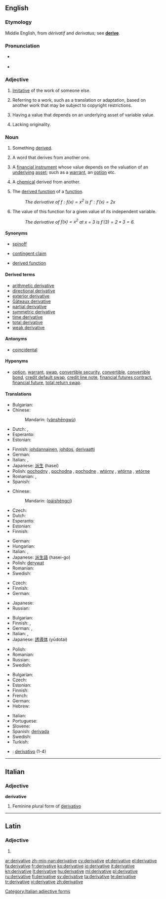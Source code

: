 ==English==
{{wikipedia|dab=Derivative (disambiguation)|mul=Derivative}}

===Etymology===
Middle English, from {{etyl|fr}} ''dérivatif'' and {{etyl|la}} ''derivatus''; see '''[[derive]]'''.

===Pronunciation===
* {{a|UK}} {{IPA|[dɪˈɹɪvətɪv]}}
* {{audio|en-us-derivative.ogg|Audio (US)}}

===Adjective===
{{en-adj}}

# [[imitative|Imitative]] of the work of someone else.
# {{legal|copyright}} Referring to a work, such as a translation or adaptation, based on another work that may be subject to copyright restrictions.
# {{finance}} Having a value that depends on an underlying asset of variable value.
# Lacking originality.

===Noun===
{{en-noun}}

# Something [[derive|derived]].
# {{linguistics}} A word that derives from another one.
# {{finance}} A [[financial instrument]] whose value depends on the valuation of an [[underlying]] [[asset]]; such as a [[warrant]], an [[option]] etc.
# {{chemistry}} A [[chemical]] derived from another.
# {{calculus}} The [[derived function]] of a [[function]].
#: ''The derivative of <math>f:f(x) = x^2</math> is <math>f':f'(x) = 2x</math>''
# {{calculus}} The value of this function for a given value of its independent variable.
#: ''The derivative of <math>f(x) = x^2</math> at x = 3 is <math>f'(3) = 2 * 3 = 6</math>.''

====Synonyms====
* {{sense|something derived}} [[spinoff]]
* {{sense|finance}} [[contingent claim]]
* {{sense|in analysis: function}} [[derived function]]

====Derived terms====
* [[arithmetic derivative]]
* [[directional derivative]]
* [[exterior derivative]]
* [[Gâteaux derivative]]
* [[partial derivative]]
* [[symmetric derivative]]
* [[time derivative]]
* [[total derivative]]
* [[weak derivative]]

====Antonyms====
* [[coincidental]]

====Hyponyms====
* {{sense|finance}} [[option]], [[warrant]], [[swap]], [[convertible security]], [[convertible]], [[convertible bond]], [[credit default swap]], [[credit line note]], [[financial futures contract]], [[financial future]], [[total return swap]].

====Translations====
{{trans-top|something derived}}
* Bulgarian: {{t+|bg|производно|n}}
* Chinese:
*: Mandarin: {{zh-ts|[[衍生]][[物]]|[[衍生]][[物]]}} ([[yán]][[shēng]][[wù]])
* Dutch: {{t-|nl|afgeleide|f}}, {{t+|nl|derivaat|n}}
* Esperanto: {{t-|eo|derivaĵo|xs=Esperanto}}
* Estonian: {{t-|et|tuletis}}
{{trans-mid}}
* Finnish: [[johdannainen]], [[johdos]], [[derivaatti]]
* German: {{t+|de|Ableitung|f}}
* Italian: {{t+|it|derivato|m}}, {{t+|it|derivata|f}}
* Japanese: [[派生]] (hasei)
* Polish: [[pochodny]] {{m}}, [[pochodna]] {{f}}, [[pochodne]] {{n}}, [[wtórny]] {{m}}, [[wtórna]] {{f}}, [[wtórne]] {{n}}
* Romanian: {{t|ro|derivat|m}}, {{t|ro|derivată|f}}
* Spanish: {{t-|es|derivado}}
{{trans-bottom}}

{{trans-top|word that derives from another}}
* Chinese:
*: Mandarin: {{zh-ts|[[派生]][[詞]]|[[派生]][[词]]}} ([[pái]][[shēng]][[cí]])
* Czech: {{t-|cs|odvozenina|f}}
* Dutch: {{t+|nl|afleiding|f}}
* Esperanto: {{t-|eo|derivaĵo|xs=Esperanto}}
* Estonian: {{t-|et|tuletis}}
* Finnish: {{t+|fi|johdos}}
{{trans-mid}}
* German: {{t+|de|Ableitung|f}}
* Hungarian: {{t|hu|származékszó}}
* Italian: {{t+|it|derivato|m}}, {{t+|it|derivata|f}}
* Japanese: [[派生語]] (hasei-go)
* Polish: [[derywat]] {{m}}
* Romanian: {{t|ro|derivat|n}}
* Swedish: {{t+|sv|avledning|c}}
{{trans-bottom}}

{{trans-top|financial instrument whose value depends on the valuation of an underlying instrument}}
* Czech: {{t-|cs|derivát|m}}
* Finnish: {{t+|fi|johdannainen}}
* German: {{t+|de|Derivat|n}}
{{trans-mid}}
* Japanese: {{t+|ja|デリバティブ|tr=deribathibu}}
* Russian: {{t+|ru|дериватив|m}}
{{trans-bottom}}

{{trans-top|chemical derived from another}}
* Bulgarian: {{t+|bg|производно}}
* Finnish: {{t+|fi|johdos}}, {{t+|fi|johdannainen}}
* German: {{t+|de|Abkömmling|m}}, {{t+|de|Derivat|n}}
* Italian: {{t+|it|derivato|m}}, {{t+|it|derivata|f}}
* Japanese: [[誘導体]] (yūdotai)
{{trans-mid}}
* Polish: {{t+|pl|pochodna|f}}
* Romanian: {{t|ro|derivat|n}}
* Russian: {{t|ru|производное|n}}
* Swedish: {{t+|sv|derivat|n}}
{{trans-bottom}}

{{trans-see|in analysis: function|derived function}}
{{trans-top|in analysis: value}}
* Bulgarian: {{t|bg|производна|f}}
* Czech: {{t-|cs|derivace|f}}
* Estonian: {{t-|et|tuletis}}
* Finnish: {{t+|fi|derivaatta}}
* French: {{t+|fr|dérivée|f}}
* German: {{t+|de|Ableitung|f}}
* Hebrew: {{t|he|נגזרת|f|tr=nigzéret}}
{{trans-mid}}
* Italian: {{t+|it|derivata|f}}
* Portuguese: {{t+|pt|derivada|f}}
* Slovene: {{t-|sl|odvod|m}}
* Spanish: [[derivida#Spanish|derivada]] {{f}}
* Swedish: {{t+|sv|derivata|c}}
* Turkish: {{t+|tr|türev}}
{{trans-bottom}}

<!--Remove this section once all of the translations below have been moved into the tables above.-->
{{checktrans-top}}
* {{ttbc|es}}: [[derivativo]] {{m}} (1-4)
{{trans-bottom}}

----

==Italian==

===Adjective===
'''derivative''' {{f}}

# Feminine plural form of [[derivativo]]

[[Category:Italian adjective forms]]

----

==Latin==

===Adjective===
{{la-adj-form|dērīvātīve}}

# {{inflection of|derivativus|dērīvātīvus|voc|m|s|lang=la}}

[[ar:derivative]]
[[zh-min-nan:derivative]]
[[cy:derivative]]
[[et:derivative]]
[[el:derivative]]
[[fa:derivative]]
[[fr:derivative]]
[[ko:derivative]]
[[io:derivative]]
[[it:derivative]]
[[kn:derivative]]
[[lt:derivative]]
[[hu:derivative]]
[[ml:derivative]]
[[pl:derivative]]
[[ru:derivative]]
[[fi:derivative]]
[[sv:derivative]]
[[ta:derivative]]
[[te:derivative]]
[[tr:derivative]]
[[vi:derivative]]
[[zh:derivative]]